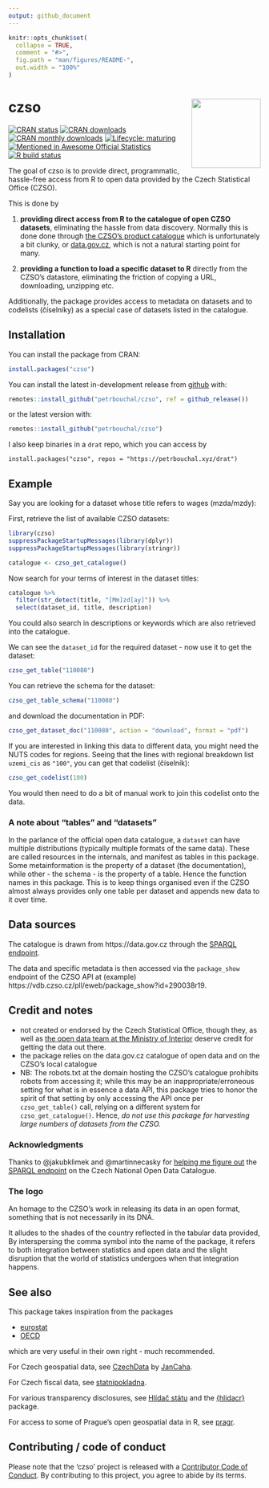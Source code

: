 ```yaml
---
output: github_document
---
```


<!-- README.md is generated from README.Rmd. Please edit that file -->

```r
knitr::opts_chunk$set(
  collapse = TRUE,
  comment = "#>",
  fig.path = "man/figures/README-",
  out.width = "100%"
)
```

# czso <img src='man/figures/logo.png' align="right" height="138" />

<!-- badges: start -->
[![CRAN status](https://www.r-pkg.org/badges/version/czso)](https://CRAN.R-project.org/package=czso)
[![CRAN downloads](https://cranlogs.r-pkg.org/badges/grand-total/czso)](https://CRAN.R-project.org/package=czso)
[![CRAN monthly downloads](https://cranlogs.r-pkg.org/badges/last-month/czso)](https://CRAN.R-project.org/package=czso)
[![Lifecycle: maturing](https://img.shields.io/badge/lifecycle-maturing-blue.svg)](https://lifecycle.r-lib.org/articles/stages.html)
[![Mentioned in Awesome Official Statistics ](https://awesome.re/mentioned-badge.svg)](https://github.com/SNStatComp/awesome-official-statistics-software)
[![R build status](https://github.com/petrbouchal/czso/workflows/R-CMD-check/badge.svg)](https://github.com/petrbouchal/czso/actions)
<!-- badges: end -->

The goal of czso is to provide direct, programmatic, hassle-free access from R to open data provided by the Czech Statistical Office (CZSO).

This is done by

1. **providing direct access from R to the catalogue of open CZSO datasets**, eliminating the hassle from data discovery. Normally this is done done through [the CZSO's product catalogue](https://www.czso.cz/csu/czso/otevrena-data-v-katalogu-produktu-csu) which is unfortunately a bit clunky, or [data.gov.cz](https://data.gov.cz), which is not a natural starting point for many. 

2. **providing a function to load a specific dataset to R** directly from the CZSO's datastore, eliminating the friction of copying a URL, downloading, unzipping etc.

Additionally, the package provides access to metadata on datasets and to codelists (číselníky) as a special case of datasets listed in the catalogue.

## Installation

You can install the package from CRAN:

``` r
install.packages("czso")
```


You can install the latest in-development release from [github](https://github.com/petrbouchal/czso) with:

``` r
remotes::install_github("petrbouchal/czso", ref = github_release())
```

or the latest version with:

``` r
remotes::install_github("petrbouchal/czso")
```

I also keep binaries in a `drat` repo, which you can access by

```
install.packages("czso", repos = "https://petrbouchal.xyz/drat")
```


## Example

Say you are looking for a dataset whose title refers to wages (mzda/mzdy):

First, retrieve the list of available CZSO datasets:

```r
library(czso)
suppressPackageStartupMessages(library(dplyr))
suppressPackageStartupMessages(library(stringr))

catalogue <- czso_get_catalogue()
```

Now search for your terms of interest in the dataset titles:

```r
catalogue %>% 
  filter(str_detect(title, "[Mm]zd[ay]")) %>% 
  select(dataset_id, title, description)
```

You could also search in descriptions or keywords which are also retrieved into the catalogue.

We can see the `dataset_id` for the required dataset - now use it to get the dataset:

```r
czso_get_table("110080")
```

You can retrieve the schema for the dataset:

```r
czso_get_table_schema("110080")
```

and download the documentation in PDF:

```r
czso_get_dataset_doc("110080", action = "download", format = "pdf")
```

If you are interested in linking this data to different data, you might need the NUTS codes for regions. Seeing that the lines with regional breakdown list `uzemi_cis` as `"100"`, you can get that codelist (číselník):

```r
czso_get_codelist(100)
```

You would then need to do a bit of manual work to join this codelist onto the data.


### A note about "tables" and "datasets"

In the parlance of the official open data catalogue, a `dataset` can have multiple distributions (typically multiple formats of the same data). These are called resources in the internals, and manifest as tables in this package. Some metainformation is the property of a dataset (the documentation), while other - the schema - is the property of a table. Hence the function names in this package. This is to keep things organised even if the CZSO almost always provides only one table per dataset and appends new data to it over time.

## Data sources

The catalogue is drawn from https://data.gov.cz through the [SPARQL endpoint](https://data.gov.cz/sparql).

The data and specific metadata is then accessed via the `package_show` endpoint of the CZSO API at (example) https://vdb.czso.cz/pll/eweb/package_show?id=290038r19.

## Credit and notes

- not created or endorsed by the Czech Statistical Office, though they, as well as [the open data team at the Ministry of Interior](https://data.gov.cz/) deserve credit for getting the data out there.
- the package relies on the data.gov.cz catalogue of open data and on the CZSO's local catalogue
- NB: The robots.txt at the domain hosting the CZSO's catalogue prohibits robots from accessing it; while this may be an inappropriate/erroneous setting for what is in essence a data API, this package tries to honor the spirit of that setting by only accessing the API once per `czso_get_table()` call, relying on a different system for `czso_get_catalogue()`. Hence, *do not use this package for harvesting large numbers of datasets from the CZSO.*

### Acknowledgments

Thanks to @jakubklimek and @martinnecasky for [helping me figure out](https://github.com/opendata-mvcr/nkod/issues/19) the [SPARQL endpoint](https://data.gov.cz/sparql) on the Czech National Open Data Catalogue.

### The logo

An homage to the CZSO's work in releasing its data in an open format, something that is not necessarily in its DNA.

It alludes to the shades of the country reflected in the tabular data provided, By interspersing the comma symbol into the name of the package, it refers to both integration between statistics and open data and the slight disruption that the world of statistics undergoes when that integration happens.

## See also

This package takes inspiration from the packages

- [eurostat](https://github.com/rOpenGov/eurostat/)
- [OECD](https://github.com/expersso/OECD)

which are very useful in their own right - much recommended.

For Czech geospatial data, see [CzechData](https://github.com/JanCaha/CzechData/) by [JanCaha](https://github.com/JanCaha/).

For Czech fiscal data, see [statnipokladna](https://github.com/petrbouchal/statnipokladna).

For various transparency disclosures, see [Hlídač státu](https://www.hlidacstatu.cz/) and the [{hlidacr}](https://cran.r-project.org/package=hlidacr) package.

For access to some of Prague's open geospatial data in R, see [pragr](https://github.com/petrbouchal/pragr).

## Contributing / code of conduct

Please note that the 'czso' project is released with a
  [Contributor Code of Conduct](https://petrbouchal.xyz/czso/CODE_OF_CONDUCT.html).
  By contributing to this project, you agree to abide by its terms.

